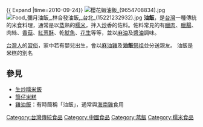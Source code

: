 {{ Expand |time=2010-09-24}}
[[File:櫻花蝦油飯_(9654708834).jpg|thumb]]
[[File:Food_彌月油飯,_林合發油飯,_台北_(15221232932).jpg|thumb]]
'''油飯'''，是[[台灣|台灣]]一種傳統的米食料理，通常是以[[蒸|蒸]]熟的[[糯米|糯米]]，拌入[[炒|炒]]香的佐料。佐料常見的有[[臘肉|臘肉]]、[[臘腸|臘腸]]、肉絲、[[香菇|香菇]]、[[紅葱酥|紅葱酥]]、乾[[魷魚|魷魚]]、[[花生|花生]]等等，並以[[麻油|麻油]]及[[醬油|醬油]]調味。

[[台灣人|台灣人]]的[[習俗|習俗]]，家中若有嬰兒出生，會以[[麻油雞|麻油雞]]及'''油飯'''[[祭祖|祭祖]]並分送親友。
油飯是米糕的別名

==參見==
*[[生炒糯米飯|生炒糯米飯]]
*[[筒仔米糕|筒仔米糕]]
*[[雞油飯|雞油飯]]：有時簡稱「油飯」，通常與[[海南雞|海南雞]]食用

[[Category:台灣傳統食品|Category:台灣傳統食品]]
[[Category:中國食品|Category:中國食品]]
[[Category:蒸飯|Category:蒸飯]]
[[Category:糯米食品|Category:糯米食品]]